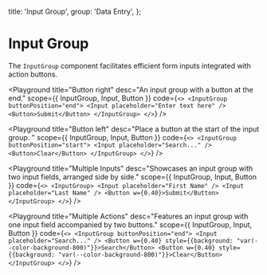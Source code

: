 
  title: 'Input Group',
  group: 'Data Entry',
};

# Input Group

The `InputGroup` component facilitates efficient form inputs integrated with action buttons. 

<Playground
  title="Button right"
  desc="An input group with a button at the end."
  scope={{ InputGroup, Input, Button }}
  code={`
<>
  <InputGroup buttonPosition="end">
    <Input placeholder="Enter text here" />
    <Button>Submit</Button>
  </InputGroup>
</>
`}
/>

<Playground
  title="Button left"
  desc="Place a button at the start of the input group. "
  scope={{ InputGroup, Input, Button }}
  code={`
<>
  <InputGroup buttonPosition="start">
    <Input placeholder="Search..." />
    <Button>Clear</Button>
  </InputGroup>
</>
`}
/>

<Playground
  title="Multiple Inputs"
  desc="Showcases an input group with two input fields, arranged side by side."
  scope={{ InputGroup, Input, Button }}
  code={`
<>
  <InputGroup>
    <Input placeholder="First Name" />
    <Input placeholder="Last Name" />
    <Button w={0.40}>Submit</Button>
  </InputGroup>
</>
`}
/>

<Playground
  title="Multiple Actions"
  desc="Features an input group with one input field accompanied by two buttons."
  scope={{ InputGroup, Input, Button }}
  code={`
<>
  <InputGroup buttonPosition="end">
    <Input placeholder="Search..." />
    <Button w={0.40} style={{background: "var(--color-background-800)"}}>Search</Button>
    <Button w={0.40} style={{background: "var(--color-background-800)"}}>Clear</Button>
  </InputGroup>
</>
`}
/>


<Attributes component="InputGroup" edit="/app/components/input-group.mdx"></Attributes>
